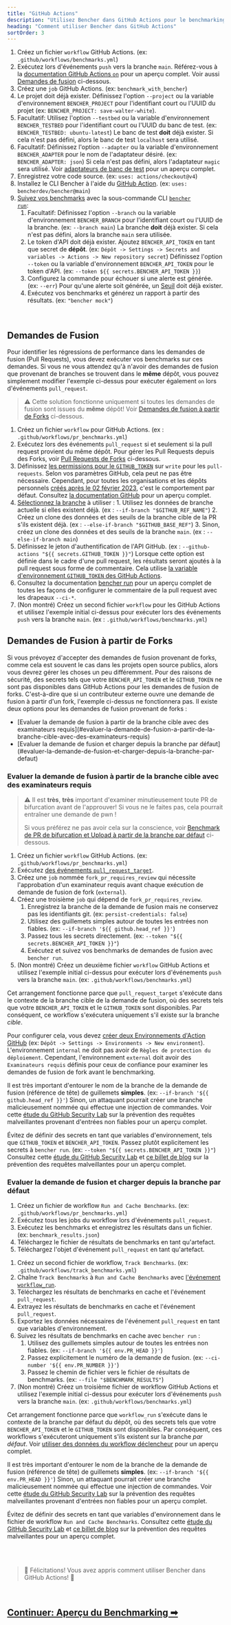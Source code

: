 ```yaml
---
title: "GitHub Actions"
description: "Utilisez Bencher dans GitHub Actions pour le benchmarking continu sur les demandes de fusion (pull requests)"
heading: "Comment utiliser Bencher dans GitHub Actions"
sortOrder: 3
---
```



<GitHubActions1 />

1. Créez un fichier `workflow` GitHub Actions. (ex: `.github/workflows/benchmarks.yml`)
2. Exécutez lors d'événements `push` vers la branche `main`. Référez-vous à la [documentation GitHub Actions `on`](https://docs.github.com/fr/actions/using-workflows/workflow-syntax-for-github-actions#on) pour un aperçu complet. Voir aussi [Demandes de fusion](#demandes-de-fusion) ci-dessous.
3. Créez une `job` GitHub Actions. (ex: `benchmark_with_bencher`)
4. Le projet doit déjà exister. Définissez l'option `--project` ou la variable d'environnement `BENCHER_PROJECT` pour l'identifiant court ou l'UUID du projet (ex: `BENCHER_PROJECT: save-walter-white`).
6. Facultatif: Utilisez l'option `--testbed` ou la variable d'environnement `BENCHER_TESTBED` pour l'identifiant court ou l'UUID du banc de test. (ex: `BENCHER_TESTBED: ubuntu-latest`) Le banc de test **doit** déjà exister. Si cela n'est pas défini, alors le banc de test `localhost` sera utilisé.
7. Facultatif: Définissez l'option `--adapter` ou la variable d'environnement `BENCHER_ADAPTER` pour le nom de l'adaptateur désiré. (ex: `BENCHER_ADAPTER: json`) Si cela n'est pas défini, alors l'adaptateur `magic` sera utilisé. Voir [adaptateurs de banc de test](/fr/docs/explanation/adapters/) pour un aperçu complet.
8. Enregistrez votre code source. (ex: `uses: actions/checkout@v4`)
9. Installez le CLI Bencher à l'aide du [GitHub Action](https://github.com/marketplace/actions/bencher-cli). (ex: `uses: bencherdev/bencher@main`)
10. [Suivez vos benchmarks](/fr/docs/how-to/track-benchmarks/) avec la sous-commande CLI <code><a href="/fr/docs/explanation/bencher-run/">bencher run</a></code>:
    1. Facultatif: Définissez l'option `--branch` ou la variable d'environnement `BENCHER_BRANCH` pour l'identifiant court ou l'UUID de la branche. (ex: `--branch main`) La branche **doit** déjà exister. Si cela n'est pas défini, alors la branche `main` sera utilisée.
    2. Le token d'API doit déjà exister. Ajoutez `BENCHER_API_TOKEN` en tant que secret de **dépôt**. (ex: `Dépôt -> Settings -> Secrets and variables -> Actions -> New repository secret`) Définissez l'option `--token` ou la variable d'environnement `BENCHER_API_TOKEN` pour le token d'API. (ex: `--token ${{ secrets.BENCHER_API_TOKEN }}`)
    3. Configurez la commande pour échouer si une alerte est générée. (ex: `--err`) Pour qu'une alerte soit générée, un [Seuil](/fr/docs/explanation/thresholds/) doit déjà exister.
    4. Exécutez vos benchmarks et générez un rapport à partir des résultats. (ex: `"bencher mock"`)

<br/>

## Demandes de Fusion

Pour identifier les régressions de performance dans les demandes de fusion (Pull Requests), vous devez exécuter vos benchmarks sur ces demandes.
Si vous ne vous attendez qu'à n'avoir des demandes de fusion que provenant de branches se trouvent dans le **même** dépôt, vous pouvez simplement modifier l'exemple ci-dessus pour exécuter également `on` lors d'événements `pull_request`.

> ⚠️ Cette solution fonctionne uniquement si toutes les demandes de fusion sont issues du **même** dépôt!
> Voir [Demandes de fusion à partir de Forks](#demandes-de-fusion-a-partir-de-forks) ci-dessous.

<GitHubActions2 />

1. Créez un fichier `workflow` pour GitHub Actions. (ex : `.github/workflows/pr_benchmarks.yml`)
2. Exécutez lors des événements `pull_request` si et seulement si la pull request provient du même dépôt. Pour gérer les Pull Requests depuis des Forks, voir [Pull Requests de Forks](#pull-requests-de-forks) ci-dessous.
3. Définissez [les permissions pour le `GITHUB_TOKEN`](https://docs.github.com/fr/actions/using-jobs/assigning-permissions-to-jobs#setting-the-github_token-permissions-for-a-specific-job) sur `write` pour les `pull-requests`. Selon vos paramètres GitHub, cela peut ne pas être nécessaire. Cependant, pour toutes les organisations et les dépôts personnels [créés après le 02 février 2023](https://github.blog/changelog/2023-02-02-github-actions-updating-the-default-github_token-permissions-to-read-only/), c'est le comportement par défaut. Consultez [la documentation GitHub](https://docs.github.com/fr/actions/security-guides/automatic-token-authentication#modifying-the-permissions-for-the-github_token) pour un aperçu complet.
3. [Sélectionnez la branche](http://localhost:3000/fr/docs/explanation/branch-selection/) à utiliser :
        1. Utilisez les données de branche actuelle si elles existent déjà. (ex : `--if-branch "$GITHUB_REF_NAME"`)
        2. Créez un clone des données et des seuils de la branche cible de la PR s'ils existent déjà. (ex : `--else-if-branch "$GITHUB_BASE_REF"`)
        3. Sinon, créez un clone des données et des seuils de la branche `main`. (ex : `--else-if-branch main`)
4. Définissez le jeton d'authentification de l'API GitHub. (ex : `--github-actions "${{ secrets.GITHUB_TOKEN }}"`) Lorsque cette option est définie dans le cadre d'une pull request, les résultats seront ajoutés à la pull request sous forme de commentaire. Cela utilise [la variable d'environnement `GITHUB_TOKEN` des GitHub Actions](https://docs.github.com/fr/actions/security-guides/automatic-token-authentication).
5. Consultez la documentation [bencher run](/fr/docs/explanation/bencher-run/) pour un aperçu complet de toutes les façons de configurer le commentaire de la pull request avec les drapeaux `--ci-*`.
6. (Non montré) Créez un second fichier `workflow` pour les GitHub Actions et utilisez l'exemple initial ci-dessus pour exécuter lors des événements `push` vers la branche `main`. (ex : `.github/workflows/benchmarks.yml`)

## Demandes de Fusion à partir de Forks

Si vous prévoyez d'accepter des demandes de fusion provenant de forks, comme cela est souvent le cas dans les projets open source publics,
alors vous devrez gérer les choses un peu différemment.
Pour des raisons de sécurité, des secrets tels que votre `BENCHER_API_TOKEN` et le `GITHUB_TOKEN` ne sont pas disponibles dans GitHub Actions pour les demandes de fusion de forks.
C'est-à-dire que si un contributeur externe ouvre une demande de fusion à partir d'un fork, l'exemple ci-dessus ne fonctionnera pas.
Il existe deux options pour les demandes de fusion provenant de forks :

<ul>
  <li>[Evaluer la demande de fusion à partir de la branche cible avec des examinateurs requis](#evaluer-la-demande-de-fusion-a-partir-de-la-branche-cible-avec-des-examinateurs-requis)</li>
  <li>[Evaluer la demande de fusion et charger depuis la branche par défaut](#evaluer-la-demande-de-fusion-et-charger-depuis-la-branche-par-defaut)</li>
</ul>

### Evaluer la demande de fusion à partir de la branche cible avec des examinateurs requis

> ⚠️ Il est **très**, **très** important d'examiner minutieusement toute PR de bifurcation avant de l'approuver!
> Si vous ne le faites pas, cela pourrait entraîner une demande de pwn !
>
> Si vous préférez ne pas avoir cela sur la conscience, voir [Benchmark de PR de bifurcation et Upload à partir de la branche par défaut](#benchmark-de-pr-de-bifurcation-et-upload-a-partir-de-la-branche-par-defaut) ci-dessous.

<GitHubActions3 />

1. Créez un fichier `workflow` GitHub Actions. (ex: `.github/workflows/pr_benchmarks.yml`)
2. Exécutez [des événements `pull_request_target`](https://docs.github.com/fr/actions/using-workflows/events-that-trigger-workflows#pull_request_target).
3. Créez une `job` nommée `fork_pr_requires_review` qui nécessite l'approbation d'un examinateur requis avant chaque exécution de demande de fusion de fork (`external`).
4. Créez une troisième `job` qui dépend de `fork_pr_requires_review`.
   1. Enregistrez la branche de la demande de fusion mais ne conservez pas les identifiants git. (ex: `persist-credentials: false`)
   2. Utilisez des guillemets simples autour de toutes les entrées non fiables. (ex: `--if-branch '${{ github.head_ref }}'`)
   3. Passez tous les secrets directement. (ex: `--token "${{ secrets.BENCHER_API_TOKEN }}"`)
   4. Exécutez et suivez vos benchmarks de demandes de fusion avec `bencher run`.
5. (Non montré) Créez un deuxième fichier `workflow` GitHub Actions et utilisez l'exemple initial ci-dessus pour exécuter lors d'événements `push` vers la branche `main`. (ex: `.github/workflows/benchmarks.yml`)

Cet arrangement fonctionne parce que `pull_request_target` s'exécute dans le contexte de la branche cible de la demande de fusion,
où des secrets tels que votre `BENCHER_API_TOKEN` et le `GITHUB_TOKEN` sont disponibles.
Par conséquent, ce workflow s'exécutera uniquement s'il existe sur la branche _cible_.

Pour configurer cela, vous devez [créer deux Environnements d'Action GitHub](https://docs.github.com/fr/actions/deployment/targeting-different-environments/using-environments-for-deployment#using-an-environment)
(ex: `Dépôt -> Settings -> Environments -> New environment`).
L'environnement `internal` ne doit pas avoir de `Règles de protection du déploiement`.
Cependant, l'environnement `external` doit avoir des `Examinateurs requis` définis pour ceux de confiance pour examiner les demandes de fusion de fork avant le benchmarking.

Il est très important d'entourer le nom de la branche de la demande de fusion (référence de tête) de guillemets **simples**. (ex: `--if-branch '${{ github.head_ref }}'`) Sinon, un attaquant pourrait créer une branche malicieusement nommée qui effectue une injection de commandes. Voir cette [étude du GitHub Security Lab](https://securitylab.github.com/research/github-actions-untrusted-input/) sur la prévention des requêtes malveillantes provenant d'entrées non fiables pour un aperçu complet.

Évitez de définir des secrets en tant que variables d'environnement, tels que `GITHUB_TOKEN` et `BENCHER_API_TOKEN`.
Passez plutôt explicitement les secrets à `bencher run`. (ex: `--token "${{ secrets.BENCHER_API_TOKEN }}"`)
Consultez cette [étude du GitHub Security Lab](https://securitylab.github.com/research/github-actions-preventing-pwn-requests/)
et [ce billet de blog](https://nathandavison.com/blog/github-actions-and-the-threat-of-malicious-pull-requests)
sur la prévention des requêtes malveillantes pour un aperçu complet.

### Evaluer la demande de fusion et charger depuis la branche par défaut

<GitHubActions4 />

1. Créez un fichier de workflow `Run and Cache Benchmarks`. (ex: `.github/workflows/pr_benchmarks.yml`)
2. Exécutez tous les jobs du workflow lors d'événements `pull_request`.
3. Exécutez les benchmarks et enregistrez les résultats dans un fichier. (ex: `benchmark_results.json`)
4. Téléchargez le fichier de résultats de benchmarks en tant qu'artefact.
5. Téléchargez l'objet d'événement `pull_request` en tant qu'artefact.

<GitHubActions5 />

1. Créez un second fichier de workflow, `Track Benchmarks`. (ex: `.github/workflows/track_benchmarks.yml`)
2. Chaîne `Track Benchmarks` à `Run and Cache Benchmarks` avec [l'événement `workflow_run`](https://docs.github.com/fr/actions/using-workflows/events-that-trigger-workflows#workflow_run).
3. Téléchargez les résultats de benchmarks en cache et l'événement `pull_request`.
4. Extrayez les résultats de benchmarks en cache et l'événement `pull_request`.
5. Exportez les données nécessaires de l'événement `pull_request` en tant que variables d'environnement.
6. Suivez les résultats de benchmarks en cache avec `bencher run` :
    1. Utilisez des guillemets simples autour de toutes les entrées non fiables. (ex: `--if-branch '${{ env.PR_HEAD }}'`)
    2. Passez explicitement le numéro de la demande de fusion. (ex: `--ci-number '${{ env.PR_NUMBER }}'`)
    3. Passez le chemin de fichier vers le fichier de résultats de benchmarks. (ex: `--file "$BENCHMARK_RESULTS"`)
7. (Non montré) Créez un troisième fichier de workflow GitHub Actions et utilisez l'exemple initial ci-dessus pour exécuter lors d'événements `push` vers la branche `main`. (ex: `.github/workflows/benchmarks.yml`)

Cet arrangement fonctionne parce que `workflow_run` s'exécute dans le contexte de la branche par défaut du dépôt,
où des secrets tels que votre `BENCHER_API_TOKEN` et le `GITHUB_TOKEN` sont disponibles.
Par conséquent, ces workflows s'exécuteront uniquement s'ils existent sur la branche _par défaut_.
Voir [utiliser des données du workflow déclencheur](https://docs.github.com/fr/actions/using-workflows/events-that-trigger-workflows#using-data-from-the-triggering-workflow) pour un aperçu complet.

Il est très important d'entourer le nom de la branche de la demande de fusion (référence de tête) de guillemets **simples**. (ex: `--if-branch '${{ env.PR_HEAD }}'`) Sinon, un attaquant pourrait créer une branche malicieusement nommée qui effectue une injection de commandes. Voir cette [étude du GitHub Security Lab](https://securitylab.github.com/research/github-actions-untrusted-input/) sur la prévention des requêtes malveillantes provenant d'entrées non fiables pour un aperçu complet.

Évitez de définir des secrets en tant que variables d'environnement dans le fichier de workflow `Run and Cache Benchmarks`.
Consultez cette [étude du GitHub Security Lab](https://securitylab.github.com/research/github-actions-preventing-pwn-requests/)
et [ce billet de blog](https://nathandavison.com/blog/github-actions-and-the-threat-of-malicious-pull-requests)
sur la prévention des requêtes malveillantes pour un aperçu complet.

<br/>
<br/>

> 🐰 Félicitations! Vous avez appris comment utiliser Bencher dans GitHub Actions! 🎉

<br/>

<h2><a href="/fr/docs/explanation/benchmarking/">Continuer: Aperçu du Benchmarking ➡</a></h2>

